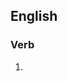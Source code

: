 ==English==

===Verb===
{{head|en|present participle}}

# {{present participle of|overbet|lang=en|nocat=1}}